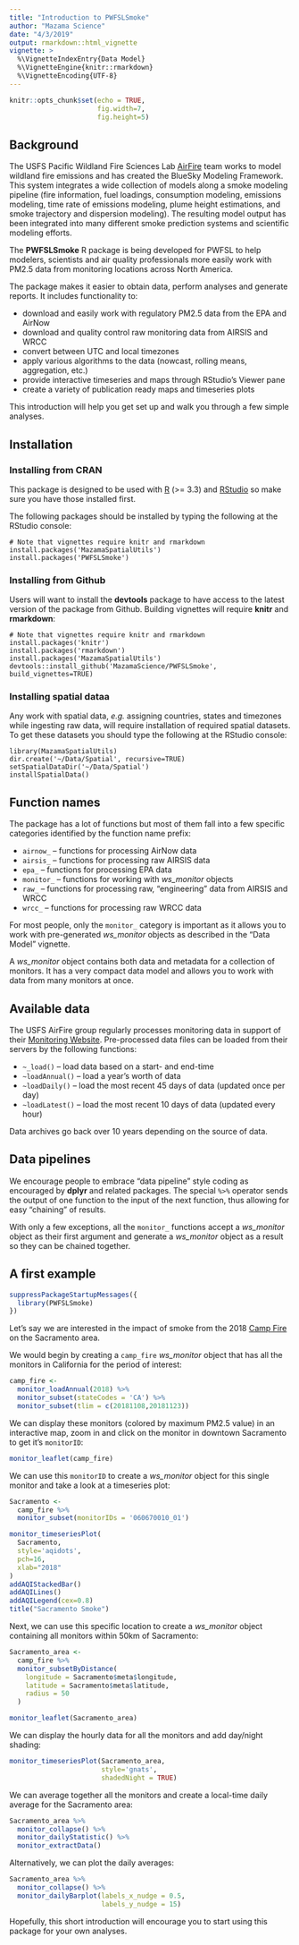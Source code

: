 ```yaml
---
title: "Introduction to PWFSLSmoke"
author: "Mazama Science"
date: "4/3/2019"
output: rmarkdown::html_vignette
vignette: >
  %\VignetteIndexEntry{Data Model}
  %\VignetteEngine{knitr::rmarkdown}
  %\VignetteEncoding{UTF-8}
---
```


```r
knitr::opts_chunk$set(echo = TRUE,
                      fig.width=7,
                      fig.height=5)
```

## Background

The USFS Pacific Wildland Fire Sciences Lab [AirFire](https://www.airfire.org) 
team works to model wildland fire emissions and has created the BlueSky Modeling 
Framework. This system  integrates a wide collection of models along a smoke 
modeling pipeline (fire  information, fuel loadings, consumption modeling, 
emissions modeling, time rate of  emissions modeling, plume height estimations, 
and smoke trajectory and dispersion  modeling). The resulting model output has 
been integrated into many different smoke  prediction systems and scientific 
modeling efforts.

The **PWFSLSmoke** R package is being developed for PWFSL to help modelers,
scientists and air quality professionals more easily work with PM2.5 data from 
monitoring locations across North America.

The package makes it easier to obtain data, perform analyses and generate 
reports. It includes functionality to:

 * download and easily work with regulatory PM2.5 data from the EPA and AirNow
 * download and quality control raw monitoring data from AIRSIS and WRCC
 * convert between UTC and local timezones
 * apply various algorithms to the data 
 (nowcast, rolling means, aggregation, etc.)
 * provide interactive timeseries and maps through RStudio’s Viewer pane
 * create a variety of publication ready maps and timeseries plots

This introduction will help you get set up and walk you through a few simple
analyses.

## Installation

### Installing from CRAN

This package is designed to be used with [R](https://cran.r-project.org) 
(>= 3.3) and [RStudio](https://www.rstudio.com) so make sure you have those 
installed first.

The following packages should be installed by typing the following at the 
RStudio console:

```
# Note that vignettes require knitr and rmarkdown
install.packages('MazamaSpatialUtils')
install.packages('PWFSLSmoke')
```

### Installing from Github

Users will want to install the **devtools** package to have access to the latest 
version of the package from Github. Building vignettes will require **knitr**
and **rmarkdown**:

```
# Note that vignettes require knitr and rmarkdown
install.packages('knitr')
install.packages('rmarkdown')
install.packages('MazamaSpatialUtils')
devtools::install_github('MazamaScience/PWFSLSmoke', build_vignettes=TRUE)
```

### Installing spatial dataa

Any work with spatial data, *e.g.* assigning countries, states and timezones 
while ingesting raw data, will require installation of required spatial 
datasets. To get these datasets  you should type the following at the RStudio 
console:

```
library(MazamaSpatialUtils)
dir.create('~/Data/Spatial', recursive=TRUE)
setSpatialDataDir('~/Data/Spatial')
installSpatialData()
```

## Function names

The package has a lot of functions but most of them fall into a few specific
categories identified by the function name prefix:

* `airnow_` -- functions for processing AirNow data
* `airsis_` -- functions for processing raw AIRSIS data
* `epa_` -- functions for processing EPA data
* `monitor_` -- functions for working with *ws_monitor* objects
* `raw_` -- functions for processing raw, "engineering" data from AIRSIS and
WRCC
* `wrcc_` -- functions for processing raw WRCC data

For most people, only the `monitor_` category is important as it allows you to
work with pre-generated *ws_monitor* objects as described in the "Data Model"
vignette.

A *ws_monitor* object contains both data and metadata for a collection of 
monitors. It has a very compact data model and allows you to work
with data from many monitors at once.

## Available data

The USFS AirFire group regularly processes monitoring data in support of their
[Monitoring Website](https://tools.airfire.org/monitoring). Pre-processed data
files can be loaded from their servers by the following functions:

* `~_load()` -- load data based on a start- and end-time
* `~loadAnnual()` -- load a year's worth of data
* `~loadDaily()` -- load the most recent 45 days of data (updated once per day)
* `~loadLatest()` -- load the most recent 10 days of data (updated every hour)

Data archives go back over 10 years depending on the source of data.

## Data pipelines

We encourage people to embrace "data pipeline" style coding as encouraged by
**dplyr** and related packages. The special `%>%` operator sends the output
of one function to the input of the next function, thus allowing for easy 
"chaining" of results.

With only a few exceptions, all the `monitor_` functions accept a *ws_monitor* 
object as their first argument and generate a *ws_monitor* object as a result so 
they can be chained together.

## A first example

```r
suppressPackageStartupMessages({
  library(PWFSLSmoke)
})
```

Let's say we are interested in the impact of smoke from the 2018 
[Camp Fire](https://en.wikipedia.org/wiki/Camp_Fire_(2018)) on the Sacramento
area.

We would begin by creating a `camp_fire` *ws_monitor* object that has all the
monitors in California for the period of interest:

```r
camp_fire <-
  monitor_loadAnnual(2018) %>%
  monitor_subset(stateCodes = 'CA') %>%
  monitor_subset(tlim = c(20181108,20181123))
```

We can display these monitors (colored by maximum PM2.5 value) in an interactive
map, zoom in and click on the monitor in downtown Sacramento to get it's 
`monitorID`:

```r
monitor_leaflet(camp_fire)
```

We can use this `monitorID` to create a *ws_monitor* object for this single 
monitor and take a look at a timeseries plot:

```r
Sacramento <-
  camp_fire %>%
  monitor_subset(monitorIDs = '060670010_01')

monitor_timeseriesPlot(
  Sacramento,
  style='aqidots',
  pch=16,
  xlab="2018"
)
addAQIStackedBar()
addAQILines()
addAQILegend(cex=0.8)
title("Sacramento Smoke")
```

Next, we can use this specific location to create a *ws_monitor* object
containing all monitors within 50km of Sacramento:

```r
Sacramento_area <-
  camp_fire %>%
  monitor_subsetByDistance(
    longitude = Sacramento$meta$longitude,
    latitude = Sacramento$meta$latitude,
    radius = 50
  )

monitor_leaflet(Sacramento_area)
```

We can display the hourly data for all the monitors and add day/night shading:

```r
monitor_timeseriesPlot(Sacramento_area, 
                       style='gnats',
                       shadedNight = TRUE)
```

We can average together all the monitors and create a local-time daily average
for the Sacramento area:

```r
Sacramento_area %>%
  monitor_collapse() %>%
  monitor_dailyStatistic() %>%
  monitor_extractData()
```

Alternatively, we can plot the daily averages:

```r
Sacramento_area %>%
  monitor_collapse() %>%
  monitor_dailyBarplot(labels_x_nudge = 0.5,
                       labels_y_nudge = 15)
```

Hopefully, this short introduction will encourage you to start using this 
package for your own analyses.

